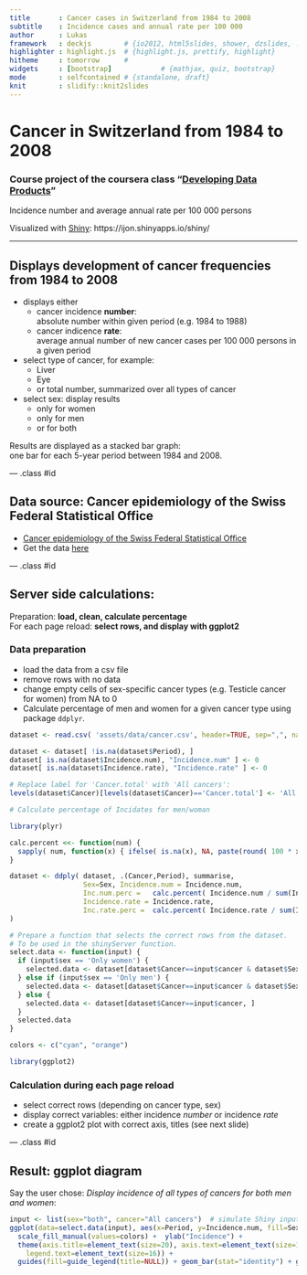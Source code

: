 ```yaml
---
title       : Cancer cases in Switzerland from 1984 to 2008
subtitle    : Incidence cases and annual rate per 100 000
author      : Lukas 
framework   : deckjs        # {io2012, html5slides, shower, dzslides, ...}
highlighter : highlight.js  # {highlight.js, prettify, highlight}
hitheme     : tomorrow      # 
widgets     : [bootstrap]            # {mathjax, quiz, bootstrap}
mode        : selfcontained # {standalone, draft}
knit        : slidify::knit2slides
---
```


# Cancer in Switzerland from 1984 to 2008


### Course project of the coursera class "[Developing Data Products](https://class.coursera.org/devdataprod-006)"

Incidence number and average annual rate per 100 000 persons

Visualized with [Shiny](http://shiny.rstudio.com/): https://ijon.shinyapps.io/shiny/

---

## Displays development of cancer frequencies from 1984 to 2008

* displays either
  * cancer incidence **number**:  
    absolute number within given period (e.g. 1984 to 1988)
  * cancer indicence **rate**:  
    average annual number of new cancer cases per 100 000 persons in a given period
* select type of cancer, for example: 
  * Liver
  * Eye
  * or total number, summarized over all types of cancer
* select sex: display results
  * only for women
  * only for men
  * or for both

Results are displayed as a stacked bar graph:  
one bar for each 5-year period between 1984 and 2008.

--- .class #id

## Data source: Cancer epidemiology of the Swiss Federal Statistical Office

* [Cancer epidemiology of the Swiss Federal Statistical Office](http://www.bfs.admin.ch/bfs/portal/en/index/infothek/erhebungen__quellen/blank/blank/kbs/01.html)
* Get the data [here](http://www.pxweb.bfs.admin.ch/dialog/varval.asp?ma=px-d-14-2B11&ti=Krebs%3A+Anzahl+und+j%E4hrliche+Rate+der+Neuerkrankungen+und+Todesf%E4lle+nach+Altersgruppe%2C+Geschlecht%2C+Region+und+Krebslokalisation%2C+1984%2D2008&path=../Database/German_14%20-%20Gesundheit/14.2%20-%20Gesundheit%20der%20Bev%F6lkerung/&search=KREBS&lang=1)


--- .class #id 

## Server side calculations: 
   
Preparation: **load, clean, calculate percentage**   
For each page reload: **select rows, and display with ggplot2**

### Data preparation

* load the data from a csv file
* remove rows with no data
* change empty cells of sex-specific cancer types (e.g. Testicle cancer for women) from NA to 0
* Calculate percentage of men and women for a given cancer type using package ```ddplyr```.

```r
dataset <- read.csv( 'assets/data/cancer.csv', header=TRUE, sep=",", na.strings=c("", "*"))

dataset <- dataset[ !is.na(dataset$Period), ]
dataset[ is.na(dataset$Incidence.num), "Incidence.num" ] <- 0
dataset[ is.na(dataset$Incidence.rate), "Incidence.rate" ] <- 0

# Replace label for 'Cancer.total' with 'All cancers':
levels(dataset$Cancer)[levels(dataset$Cancer)=='Cancer.total'] <- 'All cancers'

# Calculate percentage of Incidates for men/woman

library(plyr)

calc.percent <<- function(num) {
  sapply( num, function(x) { ifelse( is.na(x), NA, paste(round( 100 * x ), '%', sep='') ) })
}

dataset <- ddply( dataset, .(Cancer,Period), summarise, 
                  Sex=Sex, Incidence.num = Incidence.num, 
                  Inc.num.perc =   calc.percent( Incidence.num / sum(Incidence.num, na.rm=T) ),
                  Incidence.rate = Incidence.rate, 
                  Inc.rate.perc =  calc.percent( Incidence.rate / sum(Incidence.rate, na.rm=T) )
)

# Prepare a function that selects the correct rows from the dataset. 
# To be used in the shinyServer function.
select.data <- function(input) {
  if (input$sex == 'Only women') {
    selected.data <- dataset[dataset$Cancer==input$cancer & dataset$Sex=='Women', ]
  } else if (input$sex == 'Only men') {
    selected.data <- dataset[dataset$Cancer==input$cancer & dataset$Sex=='Men', ]
  } else {
    selected.data <- dataset[dataset$Cancer==input$cancer, ]
  }
  selected.data
}

colors <- c("cyan", "orange")      

library(ggplot2)
```

### Calculation during each page reload

* select correct rows (depending on cancer type, sex)
* display correct variables: either incidence *number* or incidence *rate*
* create a ggplot2 plot with correct axis, titles (see next slide)

--- .class #id 

## Result: ggplot diagram

Say the user chose: *Display incidence of all types of cancers for both men and women*:

```r
input <- list(sex="both", cancer="All cancers")  # simulate Shiny input parameter
ggplot(data=select.data(input), aes(x=Period, y=Incidence.num, fill=Sex, label=Inc.num.perc, ymax=40000)) + 
  scale_fill_manual(values=colors) +  ylab("Incidence") +
  theme(axis.title=element_text(size=20), axis.text=element_text(size=16), legend.title=element_text(size=20),
    legend.text=element_text(size=16)) +
  guides(fill=guide_legend(title=NULL)) + geom_bar(stat="identity") + geom_text(position="stack", vjust=2)
```
